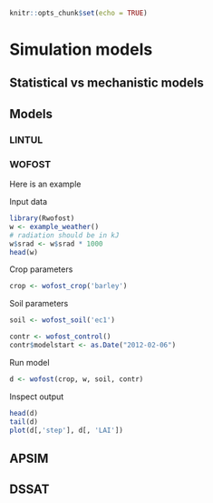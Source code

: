 ```r
knitr::opts_chunk$set(echo = TRUE)
```

# Simulation models

## Statistical vs mechanistic models



## Models 

### LINTUL



### WOFOST

Here is an example

Input data

```r
library(Rwofost)
w <- example_weather()
# radiation should be in kJ
w$srad <- w$srad * 1000
head(w)
```

Crop parameters
```r
crop <- wofost_crop('barley')
```

Soil parameters
```r
soil <- wofost_soil('ec1')
```


```r
contr <- wofost_control()
contr$modelstart <- as.Date("2012-02-06")
```

Run model
```r
d <- wofost(crop, w, soil, contr)
```

Inspect output
```r
head(d)
tail(d)
plot(d[,'step'], d[, 'LAI'])
```


## APSIM



## DSSAT


